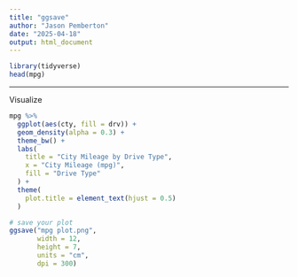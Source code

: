 ```yaml
---
title: "ggsave"
author: "Jason Pemberton"
date: "2025-04-18"
output: html_document
---
```


```r
library(tidyverse)
head(mpg)
```

---

Visualize
```r
mpg %>%
  ggplot(aes(cty, fill = drv)) +
  geom_density(alpha = 0.3) +
  theme_bw() +
  labs(
    title = "City Mileage by Drive Type",
    x = "City Mileage (mpg)",
    fill = "Drive Type"
  ) +
  theme(
    plot.title = element_text(hjust = 0.5)
  )

# save your plot
ggsave("mpg plot.png",
       width = 12,
       height = 7,
       units = "cm",
       dpi = 300)

```

